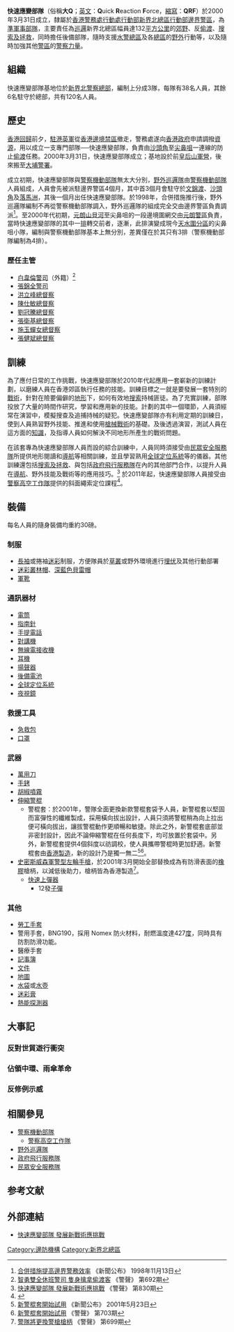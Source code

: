 {{Pathnav|香港警務處|香港警務處架構|警察總區|新界北總區|行動部|邊界警區|frame=1}}
{{不是|快速反應部隊}}
{{Infobox law enforcement agency
|unit_name= 快速應變部隊<br />{{lang|en|Quick Reaction Force}}
|image=
|caption=
|country= {{HK}}
|type= [[準軍事部隊|準軍事部隊]]
|branch= [[香港警務處|香港警務處]]
|dates= 2000年3月31日至今
|specialization= [[巡邏|巡邏]][[新界北總區|新界北總區]]的[[香港郊野|郊野]]、反[[偷渡|偷渡]]、[[搜索及拯救|搜索及拯救]]、支援[[水警總區|水警總區]]及各[[總區|總區]]的[[野外|野外]]行動等等
|command_structure= [[行動處|行動處]][[行動部|行動部]][[新界北總區|新界北總區]][[行動部|行動部]][[邊界警區|邊界警區]]
|size= 128名
|garrison= [[香港|香港]][[新界|新界]][[大埔區|大埔區]][[大埔_(香港)|大埔]][[安埔里|安埔里]]6號[[新界北總區總部|新界北總區總部]]
|ceremonial_chief=
|nickname= '''大Q'''
|motto= '''「無所不能」'''
|colors= [[迷彩|迷彩]]
|march=
|mascot=
|battles= 2005年[[香港反對世貿遊行衝突|香港反對世貿遊行衝突]]<br />2014年[[日峰行動|日峰行動]]<br />2019年[[反對逃犯條例修訂草案運動|反修例示威]]
|current_commander= [[總督察|總督察]]
|notable_commanders=
|anniversaries= 
|decorations=
|identification_symbol=
|identification_symbol_label=
}}

'''快速應變部隊'''（俗稱'''大Q'''；[[英文|英文]]：'''Q'''uick '''R'''eaction '''F'''orce，[[縮寫|縮寫]]：'''QRF'''）於2000年3月31日成立，隸屬於[[香港警務處|香港警務處]][[行動處|行動處]][[行動部|行動部]][[新界北總區|新界北總區]][[行動部|行動部]][[邊界警區|邊界警區]]，為[[準軍事部隊|準軍事部隊]]，主要責任為[[巡邏|巡邏]]新界北總區幅員達132[[平方公里|平方公里]]的[[香港郊野|郊野]]、反[[偷渡|偷渡]]、[[搜索及拯救|搜索及拯救]]，同時擔任後備部隊，隨時支援[[水警總區|水警總區]]及各[[總區|總區]]的[[野外|野外]]行動等，以及隨時加強其他[[警區|警區]]的[[警察力量|警察力量]]。

==組織==
快速應變部隊基地位於[[新界北總區總部|新界北警察總部]]，編制上分成3隊，每隊有38名人員，其餘6名駐守於總部，共有120名人員。

==歷史==
[[香港回歸|香港回歸]]前夕，[[駐港英軍|駐港英軍]]從[[香港邊境禁區|香港邊境禁區]]撤走，警務處遂向[[香港殖民地時期#香港政府|香港政府]]申請調撥[[資源|資源]]，用以成立一支專門部隊──快速應變部隊，負責由[[沙頭角|沙頭角]]至[[尖鼻咀|尖鼻咀]]一連線的防止[[偷渡|偷渡]]任務。2000年3月31日，快速應變部隊成立；基地設於前[[皇后山軍營|皇后山軍營]]，後來搬至[[大埔警署|大埔警署]]。

成立初期，快速應變部隊與[[警察機動部隊|警察機動部隊]]無太大分別，[[野外巡邏隊|野外巡邏隊]]由[[警察機動部隊|警察機動部隊]]人員組成，人員會先被派駐邊界警區4個月，其中首3個月會駐守於[[文錦渡|文錦渡]]、[[沙頭角|沙頭角]]及[[落馬洲|落馬洲]]，其後一個月出任快速應變部隊。於1998年，合併措施推行後，野外巡邏隊編制不再從警察機動部隊調入，野外巡邏隊的組成完全交由邊界警區負責調派<ref>[http://www.info.gov.hk/gia/general/199811/13/1113259.htm 合併措施提高邊界警務效率] {{Wayback|url=http://www.info.gov.hk/gia/general/199811/13/1113259.htm |date=20100430130427 }} 《新聞公布》 1998年11月13日</ref>。至2000年代初期，[[元朗|元朗]][[山貝河|山貝河]]至尖鼻咀的一段邊境圍網交由[[元朗警區|元朗警區]]負責，當時快速應變部隊的其中一[[排|排]]轉交前者，逐漸，此排演變成現今[[天水圍分區|天水圍分區]]的尖鼻咀小隊，編制與警察機動部隊基本上無分別，差異僅在於其只有3排（警察機動部隊編制為4排）。

===歷任主管===
{{動態列表}}

*[[白韋倫|白韋倫]][[警司|警司]]（外籍）<ref>[http://www.police.gov.hk/offbeat/692/015_c.htm 智勇雙全休班警司  隻身擒拿偷渡客] {{Wayback|url=http://www.police.gov.hk/offbeat/692/015_c.htm |date=20200625190711 }} 《警聲》 第692期</ref>
*[[張錦全|張錦全]][[警司|警司]]
*[[洪立峰|洪立峰]][[總督察|總督察]]
*[[陳仕敏|陳仕敏]][[總督察|總督察]]
*[[劉冠騰|劉冠騰]][[總督察|總督察]]
*[[張衛基|張衛基]][[總督察|總督察]]
*[[施玉蟬|施玉蟬]][[香港女性警務人員|女]][[總督察|總督察]]
*[[張健斌|張健斌]][[總督察|總督察]]

==訓練==
為了應付日常的工作挑戰，快速應變部隊於2010年代起應用一套嶄新的訓練計劃，以磨練人員在香港郊區執行任務的技能。訓練目標之一就是要發展一套特別的[[戰術|戰術]]，針對在險要偏僻的[[地形|地形]]下，如何有效地[[搜索|搜索]]持械匪徒。為了充實訓練，部隊投放了大量的時間作研究，學習和應用新的技能。計劃的其中一個環節，人員須經常在演習中，模擬搜查及追捕持械的疑犯。快速應變部隊亦有利用定期的訓練日，使到人員熟習野外技能、推進和使用[[槍械|槍械]][[戰術|戰術]]的基礎。及後透過演習，測試人員在這方面的[[知識|知識]]，及指導人員如何解決不同地形所產生的戰術問題。

在該套專為快速應變部隊人員而設的綜合訓練中，人員同時須接受由[[民眾安全服務隊|民眾安全服務隊]]所提供地形閱讀和[[導航|導航]]等相關訓練，並且學習熟用[[全球定位系統|全球定位系統]]等的儀器。其他訓練還包括[[搜索及拯救|搜索及拯救]]、與包括[[政府飛行服務隊|政府飛行服務隊]]在內的其他部門合作，以提升人員在[[導航|導航]]、野外技能及戰術等的應用技巧。<ref>[http://www.police.gov.hk/offbeat/830/chi/n03.htm 快速應變部隊 發展新戰術應挑戰] {{Wayback|url=http://www.police.gov.hk/offbeat/830/chi/n03.htm |date=20200625190727 }} 《警聲》 第830期</ref> 於2011年起，快速應變部隊人員接受由[[警察高空工作隊|警察高空工作隊]]提供的斜面繩索定位課程<ref>{{Cite web |url=http://www.police.gov.hk/info/review/2011/ |title=警察高空工作隊 |access-date=2012-09-10 |archive-url=https://web.archive.org/web/20130922091113/http://www.police.gov.hk/info/review/2011/ |archive-date=2013-09-22 |dead-url=yes }}</ref>。

== 裝備 ==
每名人員的隨身裝備均重約30磅。

===制服===
*[[長袖|長袖]]或捲袖[[迷彩|迷彩]]制服，方便隊員於[[草叢|草叢]]或野外環境進行[[埋伏|埋伏]]及其他行動部署
*[[迷彩|迷彩]][[漁夫帽|叢林帽]]、[[深藍色|深藍色]][[貝雷帽|貝雷帽]]
*[[軍靴|軍靴]]

=== 通訊器材 ===
* [[電筒|電筒]]
* [[指南針|指南針]]
* [[手提電話|手提電話]]
* [[對講機|對講機]]
* [[無線電接收機|無線電接收機]]
* [[耳機|耳機]]
* [[揚聲器|揚聲器]]
* [[後備電池|後備電池]]
* [[全球定位系統|全球定位系統]]
* [[夜視鏡|夜視鏡]]

=== 救援工具 ===
* [[急救包|急救包]]
* [[口罩|口罩]]

=== 武器 ===
* [[萬用刀|萬用刀]]
* [[手銬|手銬]]
* [[胡椒噴霧|胡椒噴霧]]
* [[警棍|伸縮警棍]]
** 警棍套：於2001年，警隊全面更換新款警棍套袋予人員，新警棍套以堅固而富彈性的纖維製成，採用橫向拔出設計，人員只須將警棍稍為向上拉出便可橫向拔出，讓拔警棍動作更順暢和敏捷。除此之外，新警棍套底部並非密封設計，因此不論伸縮警棍在任何長度下，均可放置於套袋中。另外，新警棍套提供4個斜度以祊調校，使人員攜帶警棍時更加舒適。新警棍套由[[香港製造|香港製造]]，新的設計乃是獨一無二<ref>[http://www.info.gov.hk/gia/general/200105/23/0523198.htm 新警棍套開始試用] {{Wayback|url=http://www.info.gov.hk/gia/general/200105/23/0523198.htm |date=20150924042744 }} 《新聞公布》 2001年5月23日</ref><ref>[http://www.police.gov.hk/offbeat/703/014_c.htm 新警棍套開始試用] {{Wayback|url=http://www.police.gov.hk/offbeat/703/014_c.htm |date=20140222113800 }} 《警聲》 第703期</ref>。
* [[史密斯威森軍警型左輪手槍|史密斯威森軍警型]][[左輪手槍|左輪手槍]]，於2001年3月開始全部替換成為有防滑表面的[[橡膠|橡膠]]槍柄，以減低後助力，槍柄皆為香港製造<ref>[http://www.police.gov.hk/offbeat/699/014_c.htm 警隊將更換警槍槍柄] {{Wayback|url=http://www.police.gov.hk/offbeat/699/014_c.htm |date=20150924102321 }} 《警聲》 第699期</ref>。
**[[快速上彈器|快速上彈器]]
***12發[[子彈|子彈]]

=== 其他 ===
* [[勞工手套|勞工手套]]
* 警用手套，BNG190，採用 Nomex 防火材料，耐燃溫度達427[[度|度]]，同時具有防割防滑功能。
* 醫療手套
* [[記事簿|記事簿]]
* [[文件|文件]]
* [[地圖|地圖]]
* [[水袋|水袋]]或[[水壺|水壺]]
* [[迷彩膏|迷彩膏]]
* [[熱能探測器|熱能探測器]]

== 大事記 ==
=== 反對世貿遊行衝突 ===
{{main|世界貿易組織第六次部長級會議|香港反對世貿遊行衝突}}

=== 佔領中環、雨傘革命 ===
{{main|讓愛與和平佔領中環|雨傘革命}}

=== 反修例示威 ===
{{main|反對逃犯條例修訂草案運動}}

== 相關參見 ==
* [[警察機動部隊|警察機動部隊]]
** [[警察高空工作隊|警察高空工作隊]]
* [[野外巡邏隊|野外巡邏隊]]
* [[政府飛行服務隊|政府飛行服務隊]]
* [[民眾安全服務隊|民眾安全服務隊]]

== 参考文献 ==
{{Reflist}}

==外部連結==
*[http://www.police.gov.hk/offbeat/830/chi/n03.htm 快速應變部隊  發展新戰術應挑戰] {{Wayback|url=http://www.police.gov.hk/offbeat/830/chi/n03.htm |date=20200625190727 }}

{{香港警務處架構}}

[[Category:邊防機構|Category:邊防機構]]
[[Category:新界北總區|Category:新界北總區]]